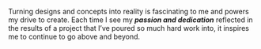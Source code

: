 Turning designs and concepts into reality is fascinating to me and powers my drive to create. Each time I see my
**_passion and dedication_** reflected in the results of a project that I’ve poured so much hard work into, it inspires
me to continue to go above and beyond.
